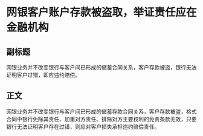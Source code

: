 # 网银客户账户存款被盗取，举证责任应在金融机构
## 副标题
网银业务并不改变银行与客户间已形成的储蓄合同关系，客户存款被盗，银行无法证明客户过错，即应违约赔偿。
## 正文
网银业务并不改变银行与客户间已形成的储蓄存款合同关系，客户存款被盗，格式合同中银行免除其责任、加重对方责任、排除对方主要权利的免责条款无效，只要银行无法证明客户存在过错，则应对客户损失承担违约赔偿责任。